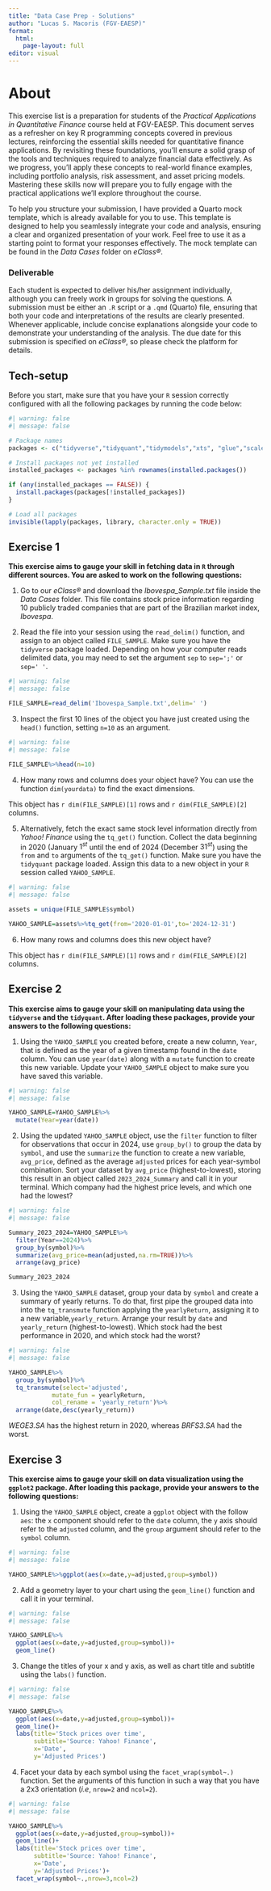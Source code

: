 ```yaml
---
title: "Data Case Prep - Solutions"
author: "Lucas S. Macoris (FGV-EAESP)"
format:
  html:
    page-layout: full
editor: visual
---
```


# About

This exercise list is a preparation for students of the *Practical Applications in Quantitative Finance* course held at FGV-EAESP. This document serves as a refresher on key R programming concepts covered in previous lectures, reinforcing the essential skills needed for quantitative finance applications. By revisiting these foundations, you’ll ensure a solid grasp of the tools and techniques required to analyze financial data effectively. As we progress, you’ll apply these concepts to real-world finance examples, including portfolio analysis, risk assessment, and asset pricing models. Mastering these skills now will prepare you to fully engage with the practical applications we’ll explore throughout the course.

To help you structure your submission, I have provided a Quarto mock template, which is already available for you to use. This template is designed to help you seamlessly integrate your code and analysis, ensuring a clear and organized presentation of your work. Feel free to use it as a starting point to format your responses effectively. The mock template can be found in the *Data Cases* folder on *eClass®*.

::: callout-important
### Deliverable

Each student is expected to deliver his/her assignment individually, although you can freely work in groups for solving the questions. A submission must be either an `.R` script or a `.qmd` (Quarto) file, ensuring that both your code and interpretations of the results are clearly presented. Whenever applicable, include concise explanations alongside your code to demonstrate your understanding of the analysis. The due date for this submission is specified on *eClass®*, so please check the platform for details.
:::

## Tech-setup

Before you start, make sure that you have your `R` session correctly configured with all the following packages by running the code below:

```r
#| warning: false
#| message: false

# Package names
packages <- c("tidyverse","tidyquant","tidymodels","xts", "glue","scales", "ggthemes")

# Install packages not yet installed
installed_packages <- packages %in% rownames(installed.packages())

if (any(installed_packages == FALSE)) {
  install.packages(packages[!installed_packages])
}

# Load all packages
invisible(lapply(packages, library, character.only = TRUE))
```

## Exercise 1

**This exercise aims to gauge your skill in fetching data in `R` through different sources. You are asked to work on the following questions:**

1.  Go to our *eClass®* and download the *Ibovespa_Sample.txt* file inside the *Data Cases* folder. This file contains stock price information regarding 10 publicly traded companies that are part of the Brazilian market index, *Ibovespa*.

2.  Read the file into your session using the `read_delim()` function, and assign to an object called `FILE_SAMPLE`. Make sure you have the `tidyverse` package loaded. Depending on how your computer reads delimited data, you may need to set the argument `sep` to `sep=';'` or `sep=' '`.

```r
#| warning: false
#| message: false

FILE_SAMPLE=read_delim('Ibovespa_Sample.txt',delim=' ')

```

3.  Inspect the first 10 lines of the object you have just created using the `head()` function, setting `n=10` as an argument.

```r
#| warning: false
#| message: false

FILE_SAMPLE%>%head(n=10)

```

4.  How many rows and columns does your object have? You can use the function `dim(yourdata)` to find the exact dimensions.

This object has `r dim(FILE_SAMPLE)[1]` rows and `r dim(FILE_SAMPLE)[2]` columns.

5.  Alternatively, fetch the exact same stock level information directly from *Yahoo! Finance* using the `tq_get()` function. Collect the data beginning in 2020 (January $1^{st}$ until the end of 2024 (December $31^{st}$) using the `from` and `to` arguments of the `tq_get()` function. Make sure you have the `tidyquant` package loaded. Assign this data to a new object in your `R` session called `YAHOO_SAMPLE`.

```r
#| warning: false
#| message: false

assets = unique(FILE_SAMPLE$symbol)

YAHOO_SAMPLE=assets%>%tq_get(from='2020-01-01',to='2024-12-31')

```

6.  How many rows and columns does this new object have?

This object has `r dim(FILE_SAMPLE)[1]` rows and `r dim(FILE_SAMPLE)[2]` columns.

## Exercise 2

**This exercise aims to gauge your skill on manipulating data using the `tidyverse` and the `tidyquant`. After loading these packages, provide your answers to the following questions:**

1.  Using the `YAHOO_SAMPLE` you created before, create a new column, `Year`, that is defined as the year of a given timestamp found in the `date` column. You can use `year(date)` along with a `mutate` function to create this new variable. Update your `YAHOO_SAMPLE` object to make sure you have saved this variable.

```r
#| warning: false
#| message: false

YAHOO_SAMPLE=YAHOO_SAMPLE%>%
  mutate(Year=year(date))

```

2.  Using the updated `YAHOO_SAMPLE` object, use the `filter` function to filter for observations that occur in $2024$, use `group_by()` to group the data by `symbol`, and use the `summarize` the function to create a new variable, `avg_price`, defined as the average `adjusted` prices for each year-symbol combination. Sort your dataset by `avg_price` (highest-to-lowest), storing this result in an object called `2023_2024_Summary` and call it in your terminal. Which company had the highest price levels, and which one had the lowest?

```r
#| warning: false
#| message: false

Summary_2023_2024=YAHOO_SAMPLE%>%
  filter(Year==2024)%>%
  group_by(symbol)%>%
  summarize(avg_price=mean(adjusted,na.rm=TRUE))%>%
  arrange(avg_price)

Summary_2023_2024

```

3.  Using the `YAHOO_SAMPLE` dataset, group your data by `symbol` and create a summary of yearly returns. To do that, first pipe the grouped data into into the `tq_transmute` function applying the `yearlyReturn`, assigning it to a new variable,`yearly_return`. Arrange your result by `date` and `yearly_return` (highest-to-lowest). Which stock had the best performance in 2020, and which stock had the worst?

```r
#| warning: false
#| message: false

YAHOO_SAMPLE%>%
  group_by(symbol)%>%
  tq_transmute(select='adjusted',
            mutate_fun = yearlyReturn,
            col_rename = 'yearly_return')%>%
  arrange(date,desc(yearly_return))

```

*WEGE3.SA* has the highest return in 2020, whereas *BRFS3.SA* had the worst.

## Exercise 3

**This exercise aims to gauge your skill on data visualization using the `ggplot2` package. After loading this package, provide your answers to the following questions:**

1.  Using the `YAHOO_SAMPLE` object, create a `ggplot` object with the follow `aes`: the `x` component should refer to the `date` column, the `y` axis should refer to the `adjusted` column, and the `group` argument should refer to the `symbol` column.

```r
#| warning: false
#| message: false

YAHOO_SAMPLE%>%ggplot(aes(x=date,y=adjusted,group=symbol))

```

2.  Add a geometry layer to your chart using the `geom_line()` function and call it in your terminal.

```r
#| warning: false
#| message: false

YAHOO_SAMPLE%>%
  ggplot(aes(x=date,y=adjusted,group=symbol))+
  geom_line()

```

3.  Change the titles of your x and y axis, as well as chart title and subtitle using the `labs()` function.

```r
#| warning: false
#| message: false

YAHOO_SAMPLE%>%
  ggplot(aes(x=date,y=adjusted,group=symbol))+
  geom_line()+
  labs(title='Stock prices over time',
       subtitle='Source: Yahoo! Finance',
       x='Date',
       y='Adjusted Prices')

```

4.  Facet your data by each symbol using the `facet_wrap(symbol~.)` function. Set the arguments of this function in such a way that you have a 2x3 orientation (*i.e*, `nrow=2` and `ncol=2`).

```r
#| warning: false
#| message: false

YAHOO_SAMPLE%>%
  ggplot(aes(x=date,y=adjusted,group=symbol))+
  geom_line()+
  labs(title='Stock prices over time',
       subtitle='Source: Yahoo! Finance',
       x='Date',
       y='Adjusted Prices')+
  facet_wrap(symbol~.,nrow=3,ncol=2)

```
